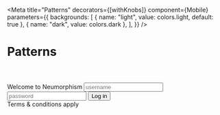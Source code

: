 
<Meta
  title="Patterns"
  decorators={[withKnobs]}
  component={Mobile}
  parameters={{
    backgrounds: [
      { name: "light", value: colors.light, default: true },
      { name: "dark", value: colors.dark },
    ],
  }}
/>

# Patterns

<Preview>
  <Story name="Login">
    <Mobile>
      <Header></Header>
      <Body>
        <Heading>Welcome to Neumorphism</Heading>
        <LoginBox>
          <Input id="username" placeholder="username" icon="user"></Input>
          <Input
            id="password"
            placeholder="password"
            icon="key"
            type="password"
          ></Input>
        </LoginBox>
        <Button>Log in</Button>
      </Body>
      <Footer>
        <Text inset>Terms & conditions apply</Text>
      </Footer>
    </Mobile>
  </Story>
</Preview>

<Preview>
  <Story name="Options">
    <Mobile>
      <Header>
        <Nav>
          <Icon name="back" size="small"></Icon>
          <Menu></Menu>
        </Nav>
      </Header>
      <Slider size="large" />
      <Slider vertical />
      <Slider size="small" />
      <Toggle variant="light" checked="true"></Toggle>
    </Mobile>
  </Story>
</Preview>
